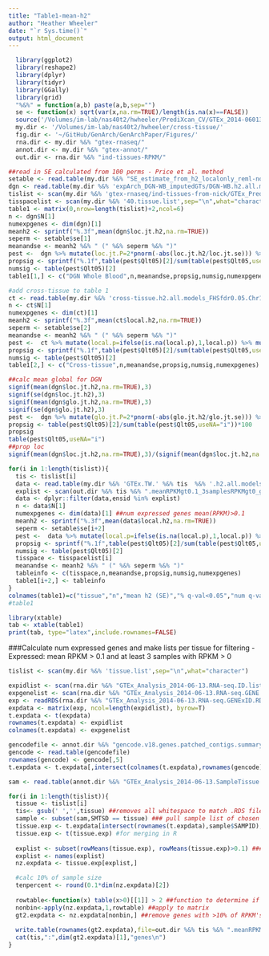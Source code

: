 ```yaml
---
title: "Table1-mean-h2"
author: "Heather Wheeler"
date: "`r Sys.time()`"
output: html_document
---
```


```r
  library(ggplot2)
  library(reshape2)
  library(dplyr)
  library(tidyr)
  library(GGally)
  library(grid)
  "%&%" = function(a,b) paste(a,b,sep="")
  se <- function(x) sqrt(var(x,na.rm=TRUE)/length(is.na(x)==FALSE))
  source('/Volumes/im-lab/nas40t2/hwheeler/PrediXcan_CV/GTEx_2014-06013_release/transfers/PrediXmod/Paper_plots/multiplot.R')
  my.dir <- '/Volumes/im-lab/nas40t2/hwheeler/cross-tissue/'
  fig.dir <- '~/GitHub/GenArch/GenArchPaper/Figures/'
  rna.dir <- my.dir %&% "gtex-rnaseq/"
  annot.dir <- my.dir %&% "gtex-annot/"
  out.dir <- rna.dir %&% "ind-tissues-RPKM/"
```

```r
##read in SE calculated from 100 perms - Price et al. method
setable <- read.table(my.dir %&% "SE_estimate_from_h2_localonly_reml-no-constrain_allgenes_100perms.txt",header=T)
dgn <- read.table(my.dir %&% 'expArch_DGN-WB_imputedGTs/DGN-WB.h2.all.models_FHSfdr0.05.Chr1-22_globalAll_reml-no-constrain.2015-12-15.txt',header=T)
tislist <- scan(my.dir %&% 'gtex-rnaseq/ind-tissues-from-nick/GTEx_PrediXmod.tissue.list',sep="\n",what="character")
tisspacelist <- scan(my.dir %&% '40.tissue.list',sep="\n",what="character")
table1 <- matrix(0,nrow=length(tislist)+2,ncol=6)
n <- dgn$N[1]
numexpgenes <- dim(dgn)[1] 
meanh2 <- sprintf("%.3f",mean(dgn$loc.jt.h2,na.rm=TRUE))
seperm <- setable$se[1]
meanandse <- meanh2 %&% " (" %&% seperm %&% ")"
pest <-  dgn %>% mutate(loc.jt.P=2*pnorm(-abs(loc.jt.h2/loc.jt.se))) %>% mutate(loc.jt.P=ifelse(is.na(loc.jt.P),1,loc.jt.P)) %>% mutate(loc.jt.Q=p.adjust(loc.jt.P,method="BH"))  %>% arrange(loc.jt.h2) %>% mutate(Qlt05=loc.jt.Q<0.05)
propsig <- sprintf("%.1f",table(pest$Qlt05)[2]/sum(table(pest$Qlt05,useNA="i"))*100)
numsig <- table(pest$Qlt05)[2]
table1[1,] <- c("DGN Whole Blood",n,meanandse,propsig,numsig,numexpgenes)

#add cross-tissue to table 1
ct <- read.table(my.dir %&% 'cross-tissue.h2.all.models_FHSfdr0.05.Chr1-22_globaleQTLOtherChr_reml-no-constrain.2015-12-14.txt',header=T)
n <- ct$N[1]
numexpgenes <- dim(ct)[1] 
meanh2 <- sprintf("%.3f",mean(ct$local.h2,na.rm=TRUE))
seperm <- setable$se[2]
meanandse <- meanh2 %&% " (" %&% seperm %&% ")"
pest <-  ct %>% mutate(local.p=ifelse(is.na(local.p),1,local.p)) %>% mutate(local.q=p.adjust(local.p,method="BH")) %>% arrange(local.h2) %>% mutate(Qlt05=local.q<0.05)
propsig <- sprintf("%.1f",table(pest$Qlt05)[2]/sum(table(pest$Qlt05,useNA="i"))*100)
numsig <- table(pest$Qlt05)[2]
table1[2,] <- c("Cross-tissue",n,meanandse,propsig,numsig,numexpgenes)

##calc mean global for DGN
signif(mean(dgn$loc.jt.h2,na.rm=TRUE),3)
signif(se(dgn$loc.jt.h2),3)
signif(mean(dgn$glo.jt.h2,na.rm=TRUE),3)
signif(se(dgn$glo.jt.h2),3)
pest <-  dgn %>% mutate(glo.jt.P=2*pnorm(-abs(glo.jt.h2/glo.jt.se))) %>% mutate(glo.jt.P=ifelse(is.na(glo.jt.P),1,glo.jt.P)) %>% mutate(glo.jt.Q=p.adjust(glo.jt.P,method="BH"))   %>% arrange(glo.jt.h2) %>% mutate(Qlt05=glo.jt.Q<0.05) 
propsig <- table(pest$Qlt05)[2]/sum(table(pest$Qlt05,useNA="i"))*100
propsig
table(pest$Qlt05,useNA="i")
##prop loc
signif(mean(dgn$loc.jt.h2,na.rm=TRUE),3)/(signif(mean(dgn$loc.jt.h2,na.rm=TRUE),3)+signif(mean(dgn$glo.jt.h2,na.rm=TRUE),3))

for(i in 1:length(tislist)){
  tis <- tislist[i]
  data <- read.table(my.dir %&% 'GTEx.TW.' %&% tis  %&% '.h2.all.models_FHSfdr0.05.Chr1-22_globaleQTLOtherChr_reml-no-constrain.2015-12-14.txt',header=T,sep="\t")  
  explist <- scan(out.dir %&% tis %&% ".meanRPKMgt0.1_3samplesRPKMgt0_genelist","c")
  data <- dplyr::filter(data,ensid %in% explist)
  n <- data$N[1]
  numexpgenes <- dim(data)[1] ##num expressed genes mean(RPKM)>0.1
  meanh2 <- sprintf("%.3f",mean(data$local.h2,na.rm=TRUE))
  seperm <- setable$se[i+2]
  pest <-  data %>% mutate(local.p=ifelse(is.na(local.p),1,local.p)) %>% mutate(local.q=p.adjust(local.p,method="BH")) %>% arrange(local.h2) %>% mutate(Qlt05=local.q<0.05) 
  propsig <- sprintf("%.1f",table(pest$Qlt05)[2]/sum(table(pest$Qlt05,useNA="i"))*100)
  numsig <- table(pest$Qlt05)[2]
  tisspace <- tisspacelist[i]
  meanandse <- meanh2 %&% " (" %&% seperm %&% ")"
  tableinfo <- c(tisspace,n,meanandse,propsig,numsig,numexpgenes)
  table1[i+2,] <- tableinfo
}
colnames(table1)=c("tissue","n","mean h2 (SE)","% q-val<0.05","num q-val<0.05","num expressed")
#table1

library(xtable)
tab <- xtable(table1)
print(tab, type="latex",include.rownames=FALSE)
```


###Calculate num expressed genes and make lists per tissue for filtering
- Expressed: mean RPKM > 0.1 and at least 3 samples with RPKM > 0 
```r
tislist <- scan(my.dir %&% 'tissue.list',sep="\n",what="character")

expidlist <- scan(rna.dir %&% "GTEx_Analysis_2014-06-13.RNA-seq.ID.list","character")
expgenelist <- scan(rna.dir %&% "GTEx_Analysis_2014-06-13.RNA-seq.GENE.list","character")
exp <- readRDS(rna.dir %&% "GTEx_Analysis_2014-06-13.RNA-seq.GENExID.RDS")
expdata <- matrix(exp, ncol=length(expidlist), byrow=T)
t.expdata <- t(expdata)
rownames(t.expdata) <- expidlist
colnames(t.expdata) <- expgenelist

gencodefile <- annot.dir %&% "gencode.v18.genes.patched_contigs.summary.protein"
gencode <- read.table(gencodefile)
rownames(gencode) <- gencode[,5]
t.expdata <- t.expdata[,intersect(colnames(t.expdata),rownames(gencode))] ###pull protein coding gene expression data

sam <- read.table(annot.dir %&% "GTEx_Analysis_2014-06-13.SampleTissue.annot",header=T,sep="\t")

for(i in 1:length(tislist)){
  tissue <- tislist[i]
  tis<- gsub(' ','',tissue) ##removes all whitespace to match .RDS files
  sample <- subset(sam,SMTSD == tissue) ### pull sample list of chosen tissue
  tissue.exp <- t.expdata[intersect(rownames(t.expdata),sample$SAMPID),] ###pull expression data for chosen tissue###
  tissue.exp <- t(tissue.exp) #for merging in R
  
  explist <- subset(rowMeans(tissue.exp), rowMeans(tissue.exp)>0.1) ###pull genes with mean expression > 0.1###
  explist <- names(explist)
  nz.expdata <- tissue.exp[explist,]

  #calc 10% of sample size
  tenpercent <- round(0.1*dim(nz.expdata)[2])
  
  rowtable<-function(x) table(x>0)[[1]] > 2 ##function to determine if >2 samples have exp levels >0
  nonbin<-apply(nz.expdata,1,rowtable) ##apply to matrix
  gt2.expdata <- nz.expdata[nonbin,] ##remove genes with >10% of RPKM's==0
  
  write.table(rownames(gt2.expdata),file=out.dir %&% tis %&% ".meanRPKMgt0.1_3samplesRPKMgt0_genelist",quote=FALSE,col.names = FALSE,row.names=FALSE)
  cat(tis,":",dim(gt2.expdata)[1],"genes\n")
}
```
